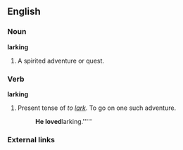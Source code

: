 ==English==

===Noun===
'''larking'''
# A spirited adventure or quest.

===Verb===
'''larking'''
# Present tense of ''to [[lark]].''  To go on one such adventure.
#:'''He loved '''larking.'''''

===External links===
{{pedialite}}